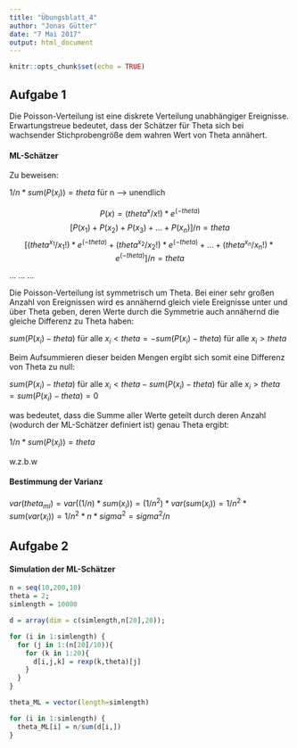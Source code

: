 ```yaml
---
title: "Übungsblatt_4"
author: "Jonas Gütter"
date: "7 Mai 2017"
output: html_document
---
```


```r
knitr::opts_chunk$set(echo = TRUE)
```

## Aufgabe 1

Die Poisson-Verteilung ist eine diskrete Verteilung unabhängiger Ereignisse. Erwartungstreue bedeutet, dass der Schätzer für Theta sich bei wachsender Stichprobengröße dem wahren Wert von Theta annähert.

#### ML-Schätzer

Zu beweisen: 

$1/n * sum(P(x_i)) = theta$ für n --> unendlich


$$
P(x) = (theta^x/x!)*e^{(-theta)}
$$
$$
[P(x_1) + P(x_2) + P(x_3) + ... + P(x_n)]/n = theta
$$
$$
[(theta^{x_1}/x_1!)*e^{(-theta)} + (theta^{x_2}/x_2!)*e^{(-theta)} +...+(theta^{x_n}/x_n!)*e^{(-theta)}]/n = theta
$$

...
...
...

Die Poisson-Verteilung ist symmetrisch um Theta. Bei einer sehr großen Anzahl von Ereignissen wird es 
annähernd gleich viele Ereignisse unter und über Theta geben, deren Werte durch die Symmetrie auch 
annähernd die gleiche Differenz zu Theta haben:

$sum(P(x_i)-theta)$  für alle $x_i < theta = -sum(P(x_i)-theta)$  für alle $x_i > theta$

                                   
Beim Aufsummieren dieser beiden Mengen ergibt sich somit eine Differenz von Theta zu null:

$sum(P(x_i)-theta)$ für alle $x_i < theta -sum(P(x_i)-theta)$ für alle $x_i > theta = sum(P(x_i)-theta) = 0$

was bedeutet, dass die Summe aller Werte geteilt durch deren Anzahl (wodurch der ML-Schätzer definiert ist) genau Theta ergibt:

$1/n * sum(P(x_i)) = theta$

w.z.b.w

#### Bestimmung der Varianz


$var (theta_{ml}) = var ((1/n)*sum(x_i)) = (1/n^2)*var(sum(x_i)) = 1/n^2 * sum(  var(x_i)) = 1/n^2 * n * sigma^2 = sigma^2/n$

## Aufgabe 2

#### Simulation der ML-Schätzer
```r
n = seq(10,200,10)
theta = 2;
simlength = 10000

d = array(dim = c(simlength,n[20],20));

for (i in 1:simlength) {
  for (j in 1:(n[20]/10)){
    for (k in 1:20){
      d[i,j,k] = rexp(k,theta)[j]
    }
  }
}

theta_ML = vector(length=simlength)

for (i in 1:simlength) {
  theta_ML[i] = n/sum(d[i,])
}


```
